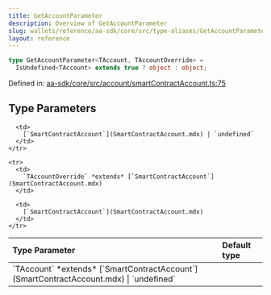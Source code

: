 ```yaml
---
title: GetAccountParameter
description: Overview of GetAccountParameter
slug: wallets/reference/aa-sdk/core/src/type-aliases/GetAccountParameter
layout: reference
---
```


```ts
type GetAccountParameter<TAccount, TAccountOverride> =
  IsUndefined<TAccount> extends true ? object : object;
```

Defined in: [aa-sdk/core/src/account/smartContractAccount.ts:75](https://github.com/alchemyplatform/aa-sdk/blob/5b9429f0f16dcd4ff822527b8de589e19e88faa7/aa-sdk/core/src/account/smartContractAccount.ts#L75)

## Type Parameters

<table>
  <thead>
    <tr>
      <th align="left">Type Parameter</th>
      <th align="left">Default type</th>
    </tr>
  </thead>

  <tbody>
    <tr>
      <td>
        `TAccount` *extends* [`SmartContractAccount`](SmartContractAccount.mdx) | `undefined`
      </td>

      <td>
        [`SmartContractAccount`](SmartContractAccount.mdx) | `undefined`
      </td>
    </tr>

    <tr>
      <td>
        `TAccountOverride` *extends* [`SmartContractAccount`](SmartContractAccount.mdx)
      </td>

      <td>
        [`SmartContractAccount`](SmartContractAccount.mdx)
      </td>
    </tr>

  </tbody>
</table>
